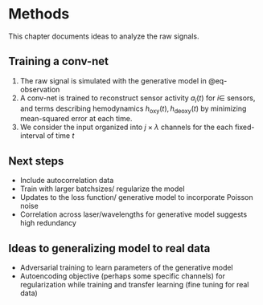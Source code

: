 # Methods

This chapter documents ideas to analyze the raw signals. 

## Training a conv-net
1. The raw signal is simulated with the generative model in @eq-observation
2. A conv-net is trained to reconstruct sensor activity $a_{i}(t)$ for $i \in$ sensors, and terms describing hemodynamics $h_{\textrm{oxy}}(t), h_{\textrm{deoxy}}(t)$ by minimizing mean-squared error at each time.
3. We consider the input organized into $j \times \lambda$ channels for the each fixed-interval of time $t$

## Next steps
 - Include autocorrelation data
 - Train with larger batchsizes/ regularize the model
 - Updates to the loss function/ generative model to incorporate Poisson noise
 - Correlation across laser/wavelengths for generative model suggests high redundancy

## Ideas to generalizing model to real data
 - Adversarial training to learn parameters of the generative model 
 - Autoencoding objective (perhaps some specific channels) for regularization while training and transfer learning (fine tuning for real data)